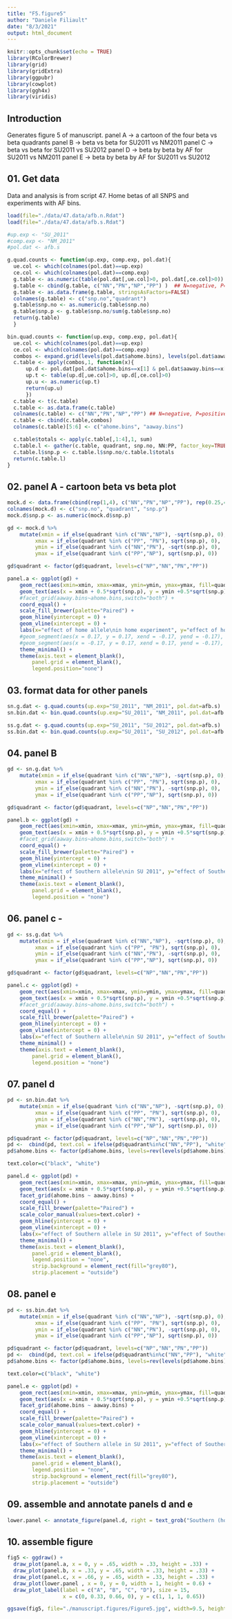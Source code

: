 ```yaml
---
title: "F5.figure5"
author: "Daniele Filiault"
date: "8/3/2021"
output: html_document
---
```


```r
knitr::opts_chunk$set(echo = TRUE)
library(RColorBrewer)
library(grid)
library(gridExtra)
library(ggpubr)
library(cowplot)
library(ggh4x)
library(viridis)
```


## Introduction

Generates figure 5 of manuscript. 
panel A -> a cartoon of the four beta vs beta quadrants
panel B -> beta vs beta for SU2011 vs NM2011
panel C -> beta vs beta for SU2011 vs SU2012
panel D -> beta by beta by AF for SU2011 vs NM2011
panel E -> beta by beta by AF for SU2011 vs SU2012


## 01.  Get data
Data and analysis is from script 47.
Home betas of all SNPS and experiments with AF bins.

```r
load(file="./data/47.data/afb.n.Rdat")
load(file="./data/47.data/afb.s.Rdat")

```

```r
#up.exp <- "SU_2011"
#comp.exp <- "NM_2011"
#pol.dat <- afb.s

g.quad.counts <- function(up.exp, comp.exp, pol.dat){
  ue.col <- which(colnames(pol.dat)==up.exp)
  ce.col <- which(colnames(pol.dat)==comp.exp)
  g.table <- as.numeric(table(pol.dat[,ue.col]>0, pol.dat[,ce.col]>0))
  g.table <- cbind(g.table, c("NN","PN","NP","PP") )  ## N=negative, P=positive, first is home, second is away betas
  g.table <- as.data.frame(g.table, stringsAsFactors=FALSE)
  colnames(g.table) <- c("snp.no","quadrant")
  g.table$snp.no <- as.numeric(g.table$snp.no)
  g.table$snp.p <- g.table$snp.no/sum(g.table$snp.no)
  return(g.table)
  }

bin.quad.counts <- function(up.exp, comp.exp, pol.dat){
  ue.col <- which(colnames(pol.dat)==up.exp)
  ce.col <- which(colnames(pol.dat)==comp.exp)
  combos <- expand.grid(levels(pol.dat$ahome.bins), levels(pol.dat$aaway.bins))
  c.table <- apply(combos,1, function(x){
      up.d <- pol.dat[pol.dat$ahome.bins==x[1] & pol.dat$aaway.bins==x[2],]
      up.t <- table(up.d[,ue.col]>0, up.d[,ce.col]>0)
      up.u <- as.numeric(up.t)
      return(up.u)
      })
  c.table <- t(c.table)
  c.table <- as.data.frame(c.table)
  colnames(c.table) <- c("NN","PN","NP","PP") ## N=negative, P=positive, first is home, second is away betas
  c.table <- cbind(c.table,combos)
  colnames(c.table)[5:6] <- c("ahome.bins", "aaway.bins")

  c.table$totals <- apply(c.table[,1:4],1, sum)
  c.table.l <- gather(c.table, quadrant, snp.no, NN:PP, factor_key=TRUE)
  c.table.l$snp.p <- c.table.l$snp.no/c.table.l$totals
  return(c.table.l)
}

```


## 02. panel A - cartoon beta vs beta plot
```r
mock.d <- data.frame(cbind(rep(1,4), c("NN","PN","NP","PP"), rep(0.25,4)), stringsAsFactors = FALSE)
colnames(mock.d) <- c("snp.no", "quadrant", "snp.p")
mock.d$snp.p <- as.numeric(mock.d$snp.p)

gd <- mock.d %>% 
    mutate(xmin = if_else(quadrant %in% c("NN","NP"), -sqrt(snp.p), 0),
         xmax = if_else(quadrant %in% c("PP", "PN"), sqrt(snp.p), 0),
         ymin = if_else(quadrant %in% c("NN","PN"), -sqrt(snp.p), 0),
         ymax = if_else(quadrant %in% c("PP","NP"), sqrt(snp.p), 0))

gd$quadrant <- factor(gd$quadrant, levels=c("NP","NN","PN","PP"))

panel.a <- ggplot(gd) + 
    geom_rect(aes(xmin=xmin, xmax=xmax, ymin=ymin, ymax=ymax, fill=quadrant)) +
    geom_text(aes(x = xmin + 0.5*sqrt(snp.p), y = ymin +0.5*sqrt(snp.p), label = c("common\nnegative","adaptive\ntradeoff",  "maladaptive\ntradeoff","common\npositive" )), size=4, fontface ="bold", color=c("white","black", "black", "white")) +
    #facet_grid(aaway.bins~ahome.bins,switch="both") +
    coord_equal() +
    scale_fill_brewer(palette="Paired") +
    geom_hline(yintercept = 0) +
    geom_vline(xintercept = 0) +
    labs(x="effect of home allele\nin home experiment", y="effect of home allele\nin away experiment") +
    #geom_segment(aes(x = 0.17, y = 0.17, xend = -0.17, yend = -0.17), color="white", arrow = arrow(length = unit(0.5, "cm"), ends="both"), size=2, lineend="round", linejoin="round") +
    #geom_segment(aes(x = -0.17, y = 0.17, xend = 0.17, yend = -0.17), color="black", arrow = arrow(length = unit(0.5, "cm"), ends="both"), size=2, lineend="round", linejoin="round") +
    theme_minimal() +
    theme(axis.text = element_blank(),
        panel.grid = element_blank(),
        legend.position="none")

```



## 03. format data for other panels


```r
sn.g.dat <- g.quad.counts(up.exp="SU_2011", "NM_2011", pol.dat=afb.s)
sn.bin.dat <- bin.quad.counts(up.exp="SU_2011", "NM_2011", pol.dat=afb.s)

```

```r
ss.g.dat <- g.quad.counts(up.exp="SU_2011", "SU_2012", pol.dat=afb.s)
ss.bin.dat <- bin.quad.counts(up.exp="SU_2011", "SU_2012", pol.dat=afb.s)

```

## 04. panel B
```r
gd <- sn.g.dat %>% 
    mutate(xmin = if_else(quadrant %in% c("NN","NP"), -sqrt(snp.p), 0),
         xmax = if_else(quadrant %in% c("PP", "PN"), sqrt(snp.p), 0),
         ymin = if_else(quadrant %in% c("NN","PN"), -sqrt(snp.p), 0),
         ymax = if_else(quadrant %in% c("PP","NP"), sqrt(snp.p), 0))

gd$quadrant <- factor(gd$quadrant, levels=c("NP","NN","PN","PP"))

panel.b <- ggplot(gd) + 
    geom_rect(aes(xmin=xmin, xmax=xmax, ymin=ymin, ymax=ymax, fill=quadrant)) +
    geom_text(aes(x = xmin + 0.5*sqrt(snp.p), y = ymin +0.5*sqrt(snp.p), label = formatC(round(snp.p*100,2), digits=0,format="f")), size=5, fontface ="bold", color=c("white","black", "black", "white")) +
    #facet_grid(aaway.bins~ahome.bins,switch="both") +
    coord_equal() +
    scale_fill_brewer(palette="Paired") +
    geom_hline(yintercept = 0) +
    geom_vline(xintercept = 0) +
    labs(x="effect of Southern allele\nin SU 2011", y="effect of Southern allele\nin NM 2011") +
    theme_minimal() +
    theme(axis.text = element_blank(),
        panel.grid = element_blank(),
        legend.position = "none")
```

## 06. panel c - 

```r

gd <- ss.g.dat %>% 
    mutate(xmin = if_else(quadrant %in% c("NN","NP"), -sqrt(snp.p), 0),
         xmax = if_else(quadrant %in% c("PP", "PN"), sqrt(snp.p), 0),
         ymin = if_else(quadrant %in% c("NN","PN"), -sqrt(snp.p), 0),
         ymax = if_else(quadrant %in% c("PP","NP"), sqrt(snp.p), 0))

gd$quadrant <- factor(gd$quadrant, levels=c("NP","NN","PN","PP"))

panel.c <- ggplot(gd) + 
    geom_rect(aes(xmin=xmin, xmax=xmax, ymin=ymin, ymax=ymax, fill=quadrant)) +
    geom_text(aes(x = xmin + 0.5*sqrt(snp.p), y = ymin +0.5*sqrt(snp.p), label = formatC(round(snp.p*100,2), digits=0,format="f")), size=5, fontface ="bold", color=c("white","black", "black", "white")) +
    #facet_grid(aaway.bins~ahome.bins,switch="both") +
    coord_equal() +
    scale_fill_brewer(palette="Paired") +
    geom_hline(yintercept = 0) +
    geom_vline(xintercept = 0) +
    labs(x="effect of Southern allele\nin SU 2011", y="effect of Southern allele\nin SU 2012") +
    theme_minimal() +
    theme(axis.text = element_blank(),
        panel.grid = element_blank(),
        legend.position = "none")
```

## 07. panel d 
```r
pd <- sn.bin.dat %>% 
    mutate(xmin = if_else(quadrant %in% c("NN","NP"), -sqrt(snp.p), 0),
         xmax = if_else(quadrant %in% c("PP", "PN"), sqrt(snp.p), 0),
         ymin = if_else(quadrant %in% c("NN","PN"), -sqrt(snp.p), 0),
         ymax = if_else(quadrant %in% c("PP","NP"), sqrt(snp.p), 0))

pd$quadrant <- factor(pd$quadrant, levels=c("NP","NN","PN","PP"))
pd <-  cbind(pd, text.col = ifelse(pd$quadrant%in%c("NN","PP"), "white", "black"))
pd$ahome.bins <- factor(pd$ahome.bins, levels=rev(levels(pd$ahome.bins)))

text.color=c("black", "white")

panel.d <- ggplot(pd) + 
    geom_rect(aes(xmin=xmin, xmax=xmax, ymin=ymin, ymax=ymax, fill=quadrant)) +
    geom_text(aes(x = xmin + 0.5*sqrt(snp.p), y = ymin +0.5*sqrt(snp.p), color=text.col, label = formatC(round(snp.p*100,2), digits=0,format="f")), size=2.5, fontface ="bold") +
    facet_grid(ahome.bins ~ aaway.bins) +
    coord_equal() +
    scale_fill_brewer(palette="Paired") +
    scale_color_manual(values=text.color) +
    geom_hline(yintercept = 0) +
    geom_vline(xintercept = 0) +
    labs(x="effect of Southern allele in SU 2011", y="effect of Southern allele in NM 2011") +
    theme_minimal() +
    theme(axis.text = element_blank(),
        panel.grid = element_blank(),
        legend.position = "none",
        strip.background = element_rect(fill="grey80"),
        strip.placement = "outside")


```

## 08. panel e 
```r
pd <- ss.bin.dat %>% 
    mutate(xmin = if_else(quadrant %in% c("NN","NP"), -sqrt(snp.p), 0),
         xmax = if_else(quadrant %in% c("PP", "PN"), sqrt(snp.p), 0),
         ymin = if_else(quadrant %in% c("NN","PN"), -sqrt(snp.p), 0),
         ymax = if_else(quadrant %in% c("PP","NP"), sqrt(snp.p), 0))

pd$quadrant <- factor(pd$quadrant, levels=c("NP","NN","PN","PP"))
pd <-  cbind(pd, text.col = ifelse(pd$quadrant%in%c("NN","PP"), "white", "black"))
pd$ahome.bins <- factor(pd$ahome.bins, levels=rev(levels(pd$ahome.bins)))

text.color=c("black", "white")

panel.e <- ggplot(pd) + 
    geom_rect(aes(xmin=xmin, xmax=xmax, ymin=ymin, ymax=ymax, fill=quadrant)) +
    geom_text(aes(x = xmin + 0.5*sqrt(snp.p), y = ymin +0.5*sqrt(snp.p), color=text.col, label = formatC(round(snp.p*100,2), digits=0,format="f")), size=2.5, fontface ="bold") +
    facet_grid(ahome.bins ~ aaway.bins) +
    coord_equal() +
    scale_fill_brewer(palette="Paired") +
    scale_color_manual(values=text.color) +
    geom_hline(yintercept = 0) +
    geom_vline(xintercept = 0) +
    labs(x="effect of Southern allele in SU 2011", y="effect of Southern allele in SU 2012") +
    theme_minimal() +
    theme(axis.text = element_blank(),
        panel.grid = element_blank(),
        legend.position = "none",
        strip.background = element_rect(fill="grey80"),
        strip.placement = "outside")


```

## 09. assemble and annotate panels d and e
```r

lower.panel <- annotate_figure(panel.d, right = text_grob("Southern (home) allele frequency", rot=-90), top = text_grob("frequency of Southern (home) allele in Northern population"))

```


## 10. assemble figure
```r

fig5 <- ggdraw() +
  draw_plot(panel.a, x = 0, y = .65, width = .33, height = .33) +
  draw_plot(panel.b, x = .33, y = .65, width = .33, height = .33) +
  draw_plot(panel.c, x = .66, y = .65, width = .33, height = .33) +
  draw_plot(lower.panel , x = 0, y = 0, width = 1, height = 0.6) +
  draw_plot_label(label = c("A", "B", "C", "D"), size = 15,
                  x = c(0, 0.33, 0.66, 0), y = c(1, 1, 1, 0.65))

ggsave(fig5, file="./manuscript.figures/Figure5.jpg", width=9.5, height=8.8)

```





